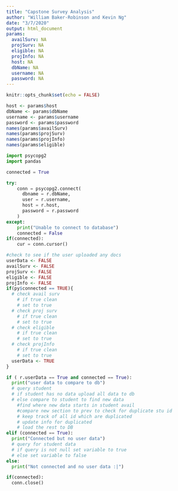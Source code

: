 ```yaml
---
title: "Capstone Survey Analysis"
author: "William Baker-Robinson and Kevin Ng"
date: "3/7/2020"
output: html_document
params:
  availSurv: NA
  projSurv: NA
  eligible: NA
  projInfo: NA
  host: NA
  dbName: NA
  username: NA
  password: NA
---
```


```r
knitr::opts_chunk$set(echo = FALSE)
```

```r
host <- params$host
dbName <- params$dbName
username <- params$username
password <- params$password
names(params$availSurv)
names(params$projSurv)
names(params$projInfo)
names(params$eligible)
```

```python
import psycopg2
import pandas

connected = True

try:
    conn = psycopg2.connect(
      dbname = r.dbName,
      user = r.username,
      host = r.host,
      password = r.password
    )
except:
    print("Unable to connect to database")
    connected = False
if(connected):
    cur = conn.cursor()
```

```r
#check to see if the user uploaded any docs
userData <- FALSE
availSurv <- FALSE
projSurv <- FALSE
eligible <- FALSE
projInfo <- FALSE
if(py$connected == TRUE){
  # check avail surv
    # if true clean
    # set to true
  # check proj surv
    # if true clean
    # set to true
  # check eligible
    # if true clean
    # set to true
  # check projInfo
    # if true clean
    # set to true
  userData <- TRUE
}
```

```python
if ( r.userData == True and connected == True):
  print("user data to compare to db")
  # query student
  # if student has no data upload all data to db
  # else compare to student to find new data 
    #find where new data starts in student avail
    #compare new section to prev to check for duplicate stu id
    # keep track of all id which are duplicated
    # update info for duplicated
    # load the rest to DB
elif (connected == True):
  print("Connected but no user data")
  # query for student data
  # if query is not null set variable to true
  # else set variable to false
else:
  print("Not connected and no user data :|")
```

```python
if(connected):
  conn.close()
```

